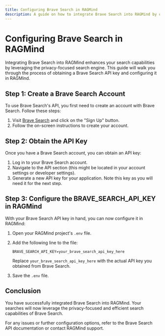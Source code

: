 ```yaml
---
title: Configuring Brave Search in RAGMind
description: A guide on how to integrate Brave Search into RAGMind by obtaining and configuring the BRAVE_SEARCH_API_KEY.
---
```


# Configuring Brave Search in RAGMind

Integrating Brave Search into RAGMind enhances your search capabilities by leveraging the privacy-focused search engine. This guide will walk you through the process of obtaining a Brave Search API key and configuring it in RAGMind.

## Step 1: Create a Brave Search Account

To use Brave Search's API, you first need to create an account with Brave Search. Follow these steps:

1. Visit [Brave Search](https://api.search.brave.com/app/dashboard) and click on the "Sign Up" button.
2. Follow the on-screen instructions to create your account.

## Step 2: Obtain the API Key

Once you have a Brave Search account, you can obtain an API key:

1. Log in to your Brave Search account.
2. Navigate to the API section (this might be located in your account settings or developer settings).
3. Generate a new API key for your application. Note this key as you will need it for the next step.

## Step 3: Configure the BRAVE_SEARCH_API_KEY in RAGMind

With your Brave Search API key in hand, you can now configure it in RAGMind:

1. Open your RAGMind project's `.env` file.
2. Add the following line to the file:

   ```
   BRAVE_SEARCH_API_KEY=your_brave_search_api_key_here
   ```

   Replace `your_brave_search_api_key_here` with the actual API key you obtained from Brave Search.

3. Save the `.env` file.

## Conclusion

You have successfully integrated Brave Search into RAGMind. Your searches will now leverage the privacy-focused and efficient search capabilities of Brave Search.

For any issues or further configuration options, refer to the Brave Search API documentation or contact RAGMind support.
